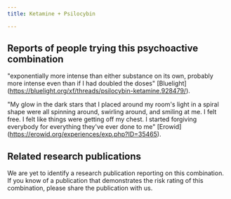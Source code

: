 ---
title: Ketamine + Psilocybin

---

## Reports of people trying this psychoactive combination

"exponentially more intense than either substance on its own, probably more intense even than if I had doubled the doses" [Bluelight] (https://bluelight.org/xf/threads/psilocybin-ketamine.928479/).

"My glow in the dark stars that I placed around my room's light in a spiral shape were all spinning around, swirling around, and smiling at me. I felt free. I felt like things were getting off my chest. I started forgiving everybody for everything they've ever done to me" [Erowid] (https://erowid.org/experiences/exp.php?ID=35465).

## Related research publications

We are yet to identify a research publication reporting on this combination. If you know of a publication that demonstrates the risk rating of this combination, please share the publication with us.



